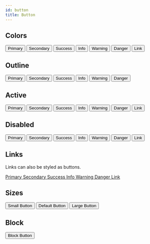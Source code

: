 ```yaml
---
id: button
title: Button
---
```



## Colors

<Playground>
  <div>
    <button class="button button--primary">Primary</button>
    <button class="button button--secondary">Secondary</button>
    <button class="button button--success">Success</button>
    <button class="button button--info">Info</button>
    <button class="button button--warning">Warning</button>
    <button class="button button--danger">Danger</button>
    <button class="button button--link">Link</button>
  </div>
</Playground>

## Outline

<Playground>
  <div>
    <button class="button button--outline button--primary">Primary</button>
    <button class="button button--outline button--secondary">Secondary</button>
    <button class="button button--outline button--success">Success</button>
    <button class="button button--outline button--info">Info</button>
    <button class="button button--outline button--warning">Warning</button>
    <button class="button button--outline button--danger">Danger</button>
  </div>
</Playground>

## Active

<Playground>
  <div>
    <button class="button button--outline button--active button--primary">
      Primary
    </button>
    <button class="button button--outline button--active button--secondary">
      Secondary
    </button>
    <button class="button button--outline button--active button--success">
      Success
    </button>
    <button class="button button--outline button--active button--info">
      Info
    </button>
    <button class="button button--outline button--active button--warning">
      Warning
    </button>
    <button class="button button--outline button--active button--danger">
      Danger
    </button>
    <button class="button button--outline button--active button--link">
      Link
    </button>
  </div>
</Playground>

## Disabled

<Playground>
  <div>
    <button class="button disabled button--primary">Primary</button>
    <button class="button disabled button--secondary">Secondary</button>
    <button class="button disabled button--success">Success</button>
    <button class="button disabled button--info">Info</button>
    <button class="button disabled button--warning">Warning</button>
    <button class="button disabled button--danger">Danger</button>
    <button class="button disabled button--link">Link</button>
  </div>
</Playground>

## Links

Links can also be styled as buttons.

<Playground>
  <div>
    <a class="button button--primary" href="#url">
      Primary
    </a>
    <a class="button button--secondary" href="#url">
      Secondary
    </a>
    <a class="button button--success" href="#url">
      Success
    </a>
    <a class="button button--info" href="#url">
      Info
    </a>
    <a class="button button--warning" href="#url">
      Warning
    </a>
    <a class="button button--danger" href="#url">
      Danger
    </a>
    <a class="button button--link" href="#url">
      Link
    </a>
  </div>
</Playground>

## Sizes

<Playground>
  <div>
    <button class="button button--sm button--primary">Small Button</button>
    <button class="button button--primary">Default Button</button>
    <button class="button button--lg button--primary">Large Button</button>
  </div>
</Playground>

## Block

<Playground>
  <button class="button button--block button--primary">Block Button</button>
</Playground>
